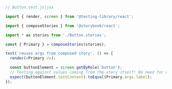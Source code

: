 ```js
// Button.test.js|jsx

import { render, screen } from '@testing-library/react';

import { composeStories } from '@storybook/react';

import * as stories from './Button.stories';

const { Primary } = composeStories(stories);

test('reuses args from composed story', () => {
  render(<Primary />);

  const buttonElement = screen.getByRole('button');
  // Testing against values coming from the story itself! No need for duplication
  expect(buttonElement.textContent).toEqual(Primary.args.label);
});
```
